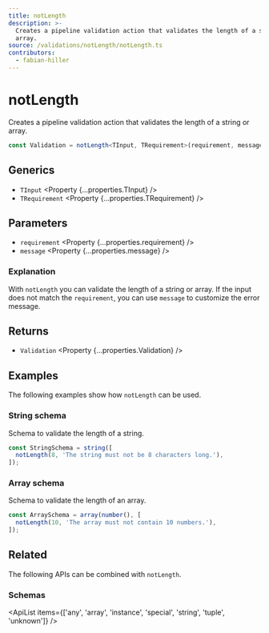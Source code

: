 ```yaml
---
title: notLength
description: >-
  Creates a pipeline validation action that validates the length of a string or
  array.
source: /validations/notLength/notLength.ts
contributors:
  - fabian-hiller
---
```



# notLength

Creates a pipeline validation action that validates the length of a string or array.

```ts
const Validation = notLength<TInput, TRequirement>(requirement, message);
```

## Generics

- `TInput` <Property {...properties.TInput} />
- `TRequirement` <Property {...properties.TRequirement} />

## Parameters

- `requirement` <Property {...properties.requirement} />
- `message` <Property {...properties.message} />

### Explanation

With `notLength` you can validate the length of a string or array. If the input does not match the `requirement`, you can use `message` to customize the error message.

## Returns

- `Validation` <Property {...properties.Validation} />

## Examples

The following examples show how `notLength` can be used.

### String schema

Schema to validate the length of a string.

```ts
const StringSchema = string([
  notLength(8, 'The string must not be 8 characters long.'),
]);
```

### Array schema

Schema to validate the length of an array.

```ts
const ArraySchema = array(number(), [
  notLength(10, 'The array must not contain 10 numbers.'),
]);
```

## Related

The following APIs can be combined with `notLength`.

### Schemas

<ApiList
  items={['any', 'array', 'instance', 'special', 'string', 'tuple', 'unknown']}
/>
